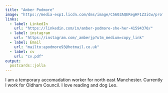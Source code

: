 ```yaml
---
title: "Amber Podmore"
image: "https://media-exp1.licdn.com/dms/image/C5603AQERegHF1Z3iCw/profile-displayphoto-shrink_800_800/0/1517509877934?e=1646265600&v=beta&t=k6Q4WN-JI7gh1hnAjusXs65GzVUK24LxlLXwCiKsTxk"
links:
  - label: LinkedIn
    url: "https://linkedin.com/in/amber-podmore-she-her-41594370/"
  - label: instagram
    url: "https://instagram.com/_amberjp?utm_medium=copy_link"
  - label: Email
    url: "mailto:apodmore93@hotmail.co.uk"
  - label: cv
    url: "cv.pdf"
output:
  postcards::jolla
---
```

 
I am a temporary accomadation worker for north east Manchester. 
Currently I work for Oldham Council. I love reading and dog Leo.
